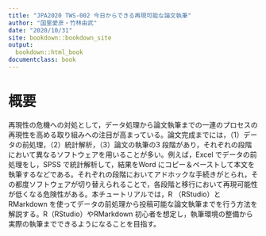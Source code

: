 ```yaml
--- 
title: "JPA2020 TWS-002 今日からできる再現可能な論文執筆"
author: "国里愛彦・竹林由武"
date: "2020/10/31"
site: bookdown::bookdown_site
output:
  bookdown::html_book
documentclass: book
---
```


# 概要
再現性の危機への対処として，データ処理から論文執筆までの一連のプロセスの再現性を高める取り組みへの注目が高まっている。論文完成までには，（1）データの前処理，（2）統計解析，（3）論文の執筆の3 段階があり，それぞれの段階において異なるソフトウェアを用いることが多い。例えば，Excel でデータの前処理をし，SPSS で統計解析して，結果をWord にコピー＆ペーストして本文を執筆するなどである。それぞれの段階においてアドホックな手続きがとられ，その都度ソフトウェアが切り替えられることで，各段階と移行において再現可能性が低くなる危険性がある。本チュートリアルでは，R （RStudio）とRMarkdown を使ってデータの前処理から投稿可能な論文執筆までを行う方法を解説する。R（RStudio）やRMarkdown 初心者を想定し，執筆環境の整備から実際の執筆までできるようになることを目指す。